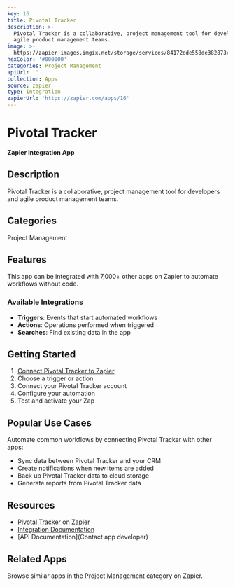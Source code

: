 ```yaml
---
key: 16
title: Pivotal Tracker
description: >-
  Pivotal Tracker is a collaborative, project management tool for developers and
  agile product management teams.
image: >-
  https://zapier-images.imgix.net/storage/services/84172dde558de382873cf72a00c92818.png?auto=format%2Ccompress&ixlib=python-3.0.0&q=50
hexColor: '#000000'
categories: Project Management
apiUrl: ''
collection: Apps
source: zapier
type: Integration
zapierUrl: 'https://zapier.com/apps/16'
---
```

# Pivotal Tracker

**Zapier Integration App**

## Description

Pivotal Tracker is a collaborative, project management tool for developers and agile product management teams.

## Categories

Project Management

## Features

This app can be integrated with 7,000+ other apps on Zapier to automate workflows without code.

### Available Integrations

- **Triggers**: Events that start automated workflows
- **Actions**: Operations performed when triggered
- **Searches**: Find existing data in the app

## Getting Started

1. [Connect Pivotal Tracker to Zapier](https://zapier.com/apps/16)
2. Choose a trigger or action
3. Connect your Pivotal Tracker account
4. Configure your automation
5. Test and activate your Zap

## Popular Use Cases

Automate common workflows by connecting Pivotal Tracker with other apps:

- Sync data between Pivotal Tracker and your CRM
- Create notifications when new items are added
- Back up Pivotal Tracker data to cloud storage
- Generate reports from Pivotal Tracker data

## Resources

- [Pivotal Tracker on Zapier](https://zapier.com/apps/16)
- [Integration Documentation](https://zapier.com/apps/16/integrations)
- [API Documentation](Contact app developer)

## Related Apps

Browse similar apps in the Project Management category on Zapier.
